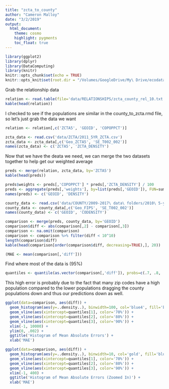 ```yaml
---
title: "zcta_to_county"
author: "Cameron Malloy"
date: "3/2/2019"
output:
  html_document:
    theme: cosmo
    highlight: pygments
    toc_float: true
---
```


```r
library(ggplot2)
library(dplyr)
library(DataComputing)
library(knitr)
knitr::opts_chunk$set(echo = TRUE)
knitr::opts_knit$set(root.dir = "/Volumes/GoogleDrive/My\ Drive/ecodatalab/census")
```

Grab the relationship data

```r
relation <- read.table(file='data/RELATIONSHIPS/zcta_county_rel_10.txt', header=TRUE, sep=',')
kable(head(relation))
```

I checked to see if the populations are similar in the county_to_zcta.rmd file, so let's just grab the data we want

```r
relation <- relation[,c('ZCTA5', 'GEOID', 'COPOPPCT')]

zcta_data <- read.csv('data/ZCTA/2011_5YR_ZCTA.csv')
zcta_data <- zcta_data[,c('Geo_ZCTA5', 'SE_T002_002')]
names(zcta_data) <- c('ZCTA5', 'ZCTA_DENSITY')
```

Now that we have the deata we need, we can merge the two datasets together to help get our weighted average

```r
preds <- merge(relation, zcta_data, by='ZCTA5')
kable(head(preds))
```

```r
preds$weights <- preds[,'COPOPPCT'] * preds[,'ZCTA_DENSITY'] / 100
preds <- aggregate(preds[,'weights'], by=list(preds[,'GEOID']), FUN=sum)
names(preds) <- c('GEOID', 'DENSITY')
```

```r
county_data <- read.csv('data/COUNTY/2009-2017\ data\ folders/2010\ 5-year/R11887103_SL050.csv')
county_data <- county_data[,c('Geo_FIPS', 'SE_T002_002')]
names(county_data) <- c('GEOID', 'CODENSITY')
```

```r
comparison <- merge(preds, county_data, by='GEOID')
comparison$diff <- abs(comparison[,2] - comparison[,3])
comparison <- na.omit(comparison)
comparison <- comparison %>% filter(diff < 10^10)
length(comparison$diff)
kable(head(comparison[order(comparison$diff, decreasing=TRUE),], 20))
```

```r
(MAE <- mean(comparison[,'diff']))
```

Find where most of the data is (95%)

```r
quantiles <- quantile(as.vector(comparison[,'diff']), probs=c(.7, .8, .9))
```

This high error is probably due to the fact that many zip codes have a high population compared to the lower populations dragging the county populations down and thus our predictions down as well.

```r
ggplot(data=comparison, aes(diff)) +
  geom_histogram(aes(y=..density..), binwidth=100, col='blue4', fill='blue4') +
  geom_vline(aes(xintercept=quantiles[1], color='70%')) +
  geom_vline(aes(xintercept=quantiles[2], color='80%')) +
  geom_vline(aes(xintercept=quantiles[3], color='90%')) +
  xlim(-1, 10000) +
  ylim(0, .002) +
  ggtitle('Histogram of Mean Absolute Errors') +
  xlab('MAE')
```

```r
ggplot(data=comparison, aes(diff)) +
  geom_histogram(aes(y=..density..), binwidth=10, col='gold', fill='blue4') +
  geom_vline(aes(xintercept=quantiles[1], color='70%')) +
  geom_vline(aes(xintercept=quantiles[2], color='80%')) +
  geom_vline(aes(xintercept=quantiles[3], color='90%')) +
  xlim(-1, 400) +
  ggtitle('Histogram of Mean Absolute Errors (Zoomed In)') +
  xlab('MAE')
```